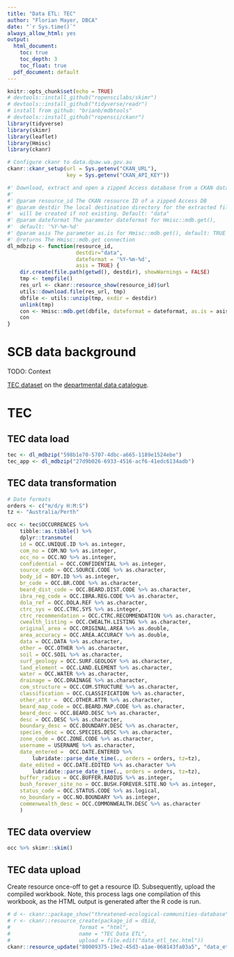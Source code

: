 ```yaml
---
title: "Data ETL: TEC"
author: "Florian Mayer, DBCA"
date: "`r Sys.time()`"
always_allow_html: yes
output:
  html_document:
    toc: true
    toc_depth: 3
    toc_float: true
  pdf_document: default
---
```


```r
knitr::opts_chunk$set(echo = TRUE)
# devtools::install_github("ropenscilabs/skimr")
# devtools::install_github("tidyverse/readr")
# install from github: "brianb/mdbtools"
# devtools::install_github("ropensci/ckanr")
library(tidyverse)
library(skimr)
library(leaflet)
library(Hmisc)
library(ckanr)

# Configure ckanr to data.dpaw.wa.gov.au
ckanr::ckanr_setup(url = Sys.getenv("CKAN_URL"), 
                   key = Sys.getenv("CKAN_API_KEY"))

#' Download, extract and open a zipped Access database from a CKAN dataset
#' 
#' @param resource_id The CKAN resource ID of a zipped Access DB
#' @param destdir The local destination directory for the extracted file, 
#'  will be created if not existing. Default: "data"
#' @param dateformat The parameter dateformat for Hmisc::mdb.get(), 
#'  default: '%Y-%m-%d'
#' @param asis The parameter as.is for Hmisc::mdb.get(), default: TRUE
#' @returns The Hmisc::mdb.get connection
dl_mdbzip <- function(resource_id, 
                      destdir="data", 
                      dateformat = '%Y-%m-%d', 
                      asis = TRUE) {
    dir.create(file.path(getwd(), destdir), showWarnings = FALSE)
    tmp <- tempfile()
    res_url <- ckanr::resource_show(resource_id)$url
    utils::download.file(res_url, tmp)
    dbfile <- utils::unzip(tmp, exdir = destdir)
    unlink(tmp)
    con <- Hmisc::mdb.get(dbfile, dateformat = dateformat, as.is = asis)
    con
}
```
# SCB data background
TODO: Context

[TEC dataset](https://data.dpaw.wa.gov.au/dataset/threatened-ecological-communities-database)
on the [departmental data catalogue](https://data.dpaw.wa.gov.au/).

# TEC

## TEC data load
```r
tec <- dl_mdbzip("598b1e70-5707-4dbc-a665-1189e1524ebe")
tec_app <- dl_mdbzip("27d9b026-6933-4516-acf6-41edc6134adb")
```

## TEC data transformation
```r
# Date formats
orders <- c("m/d/y H:M:S")
tz <- "Australia/Perth"

occ <- tec$OCCURRENCES %>% 
    tibble::as.tibble() %>%
    dplyr::transmute(
    id = OCC.UNIQUE.ID %>% as.integer,
    com_no = COM.NO %>% as.integer,
    occ_no = OCC.NO %>% as.integer,
    confidential = OCC.CONFIDENTIAL %>% as.integer,
    source_code = OCC.SOURCE.CODE %>% as.character,
    body_id = BDY.ID %>% as.integer,
    br_code = OCC.BR.CODE %>% as.character,
    beard_dist_code = OCC.BEARD.DIST.CODE %>% as.character,
    ibra_reg_code = OCC.IBRA.REG.CODE %>% as.character,
    dola_ref = OCC.DOLA.REF %>% as.character,
    ctrc_sys = OCC.CTRC.SYS %>% as.integer,
    ctrc_recommendation = OCC.CTRC.RECOMMENDATION %>% as.character,
    cwealth_listing = OCC.CWEALTH.LISTING %>% as.character,
    original_area = OCC.ORIGINAL.AREA %>% as.double,
    area_accuracy = OCC.AREA.ACCURACY %>% as.double,
    data = OCC.DATA %>% as.character,
    other = OCC.OTHER %>% as.character,
    soil = OCC.SOIL %>% as.character,
    surf_geology = OCC.SURF.GEOLOGY %>% as.character,
    land_element = OCC.LAND.ELEMENT %>% as.character,
    water = OCC.WATER %>% as.character,
    drainage = OCC.DRAINAGE %>% as.character,
    com_structure = OCC.COM.STRUCTURE %>% as.character,
    classification = OCC.CLASSIFICATION %>% as.character,
    other_attr =  OCC.OTHER.ATTR %>% as.character,
    beard_map_code = OCC.BEARD.MAP.CODE %>% as.character,
    beard_desc = OCC.BEARD.DESC %>% as.character,
    desc = OCC.DESC %>% as.character,
    boundary_desc = OCC.BOUNDARY.DESC %>% as.character,
    species_desc = OCC.SPECIES.DESC %>% as.character,
    zone_code = OCC.ZONE.CODE %>% as.character,
    username = USERNAME %>% as.character,
    date_entered =  OCC.DATE.ENTERED %>% 
        lubridate::parse_date_time(., orders = orders, tz=tz), 
    date_edited = OCC.DATE.EDITED %>% as.character %>% 
        lubridate::parse_date_time(., orders = orders, tz=tz),
    buffer_radius = OCC.BUFFER.RADIUS %>% as.integer,
    bush_forever_site_no = OCC.BUSH.FOREVER.SITE.NO %>% as.integer,
    status_code = OCC.STATUS.CODE %>% as.logical,
    no_boundary = OCC.NO.BOUNDARY %>% as.integer,
    commenwealth_desc = OCC.COMMONWEALTH.DESC %>% as.character
    )
```

## TEC data overview
```r
occ %>% skimr::skim()
```


## TEC data upload
Create resource once-off to get a resource ID.
Subsequently, upload the compiled workbook.
Note, this process lags one compilation of this workbook, as the HTML output
is generated after the R code is run.

```r
# d <- ckanr::package_show("threatened-ecological-communities-database")
# r <- ckanr::resource_create(package_id = d$id,
#                      format = "html", 
#                      name = "TEC Data ETL", 
#                      upload = file.edit("data_etl_tec.html"))
ckanr::resource_update("80009375-19e2-45d3-a1ae-068143fa03a5", "data_etl_tec.html")
```
